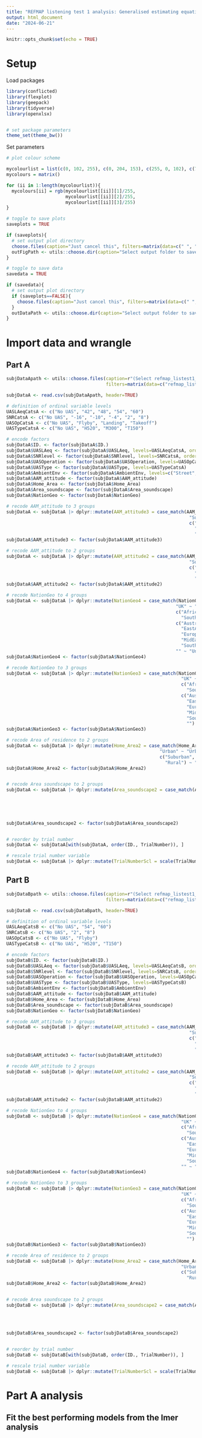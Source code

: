 ---
title: "REFMAP listening test 1 analysis: Generalised estimating equations for annoyance and noticeability"
output: html_document
date: "2024-06-21"
---

```{r setup, include=FALSE}
knitr::opts_chunk$set(echo = TRUE)
```

# Setup

Load packages

```{r}
library(conflicted)
library(flexplot)
library(geepack)
library(tidyverse)
library(openxlsx)


# set package parameters
theme_set(theme_bw())

```

Set parameters

```{r}

# plot colour scheme

mycolourlist = list(c(0, 102, 255), c(0, 204, 153), c(255, 0, 102), c(74, 111, 152), c(251, 164, 49), c(204, 153, 255), c(90, 192, 255), c(80, 245, 233), c(255, 90, 192), c(164, 201, 242), c(255, 254, 139), c(255, 243, 255))
mycolours = matrix()

for (ii in 1:length(mycolourlist)){
  mycolours[ii] = rgb(mycolourlist[[ii]][1]/255,
                      mycolourlist[[ii]][2]/255,
                      mycolourlist[[ii]][3]/255)
}

# toggle to save plots
saveplots = TRUE

if (saveplots){
  # set output plot directory
  choose.files(caption="Just cancel this", filters=matrix(data=c(" ", " "), ncol=2))  # workaround for bug in RTerm choose.dir
  outFigPath <- utils::choose.dir(caption="Select output folder to save plots")
}

# toggle to save data
savedata = TRUE

if (savedata){
  # set output plot directory
  if (saveplots==FALSE){
    choose.files(caption="Just cancel this", filters=matrix(data=c(" ", " "), ncol=2))  # workaround for bug in RTerm choose.dir
  }
  outDataPath <- utils::choose.dir(caption="Select output folder to save data")
}


```

# Import data and wrangle

## Part A

```{r}

subjDataApath <- utils::choose.files(caption=r"(Select refmap_listest1_testdataA_BySubj.csv from 03 Experiment\Experiment 1\Analysis\PostProcess)",
                                     filters=matrix(data=c("refmap_listest1_testdataA_BySubj.csv", "refmap_listest1_testdataA_BySubj.csv"), ncol=2))

subjDataA <- read.csv(subjDataApath, header=TRUE)

```

```{r}
# definition of ordinal variable levels
UASLAeqCatsA <- c("No UAS", "42", "48", "54", "60")
SNRCatsA <- c("No UAS", "-16", "-10", "-4", "2", "8")
UASOpCatsA <- c("No UAS", "Flyby", "Landing", "Takeoff")
UASTypeCatsA <- c("No UAS", "H520", "M300", "T150")

# encode factors
subjDataA$ID. <- factor(subjDataA$ID.)
subjDataA$UASLAeq <- factor(subjDataA$UASLAeq, levels=UASLAeqCatsA, order=TRUE)
subjDataA$SNRlevel <- factor(subjDataA$SNRlevel, levels=SNRCatsA, order=TRUE)
subjDataA$UASOperation <- factor(subjDataA$UASOperation, levels=UASOpCatsA)
subjDataA$UASType <- factor(subjDataA$UASType, levels=UASTypeCatsA)
subjDataA$AmbientEnv <- factor(subjDataA$AmbientEnv, levels=c("Street", "Park"))
subjDataA$AAM_attitude <- factor(subjDataA$AAM_attitude)
subjDataA$Home_Area <- factor(subjDataA$Home_Area)
subjDataA$Area_soundscape <- factor(subjDataA$Area_soundscape)
subjDataA$NationGeo <- factor(subjDataA$NationGeo)

# recode AAM_attitude to 3 groups
subjDataA <- subjDataA |> dplyr::mutate(AAM_attitude3 = case_match(AAM_attitude,
                                                                    "Supportive" ~ "Supportive",
                                                                    c("Ambivalent",
                                                                      "Concerned") ~ "Ambiv_Concern",
                                                                      "Neutral" ~ "Neutral"))
subjDataA$AAM_attitude3 <- factor(subjDataA$AAM_attitude3)

# recode AAM_attitude to 2 groups
subjDataA <- subjDataA |> dplyr::mutate(AAM_attitude2 = case_match(AAM_attitude,
                                                                    "Supportive" ~ "Supportive",
                                                                    c("Ambivalent",
                                                                      "Concerned",
                                                                      "Neutral") ~ "Ambiv_Concern_Neutral"))
subjDataA$AAM_attitude2 <- factor(subjDataA$AAM_attitude2)

# recode NationGeo to 4 groups
subjDataA <- subjDataA |> dplyr::mutate(NationGeo4 = case_match(NationGeo,
                                                               "UK" ~ "UK",
                                                               c("Africa",
                                                                 "SouthAsia") ~ "Africa_SAsia",
                                                               c("Australasia",
                                                                 "EastAsia",
                                                                 "Europe",
                                                                 "MidEast",
                                                                 "SouthAmerica") ~ "Other",
                                                               "" ~ "Unspecified"))
subjDataA$NationGeo4 <- factor(subjDataA$NationGeo4)

# recode NationGeo to 3 groups
subjDataA <- subjDataA |> dplyr::mutate(NationGeo3 = case_match(NationGeo,
                                                                 "UK" ~ "UK",
                                                                 c("Africa",
                                                                   "SouthAsia") ~ "Africa_SAsia",
                                                                 c("Australasia",
                                                                   "EastAsia",
                                                                   "Europe",
                                                                   "MidEast",
                                                                   "SouthAmerica",
                                                                   "") ~ "Other"))
subjDataA$NationGeo3 <- factor(subjDataA$NationGeo3)

# recode Area of residence to 2 groups
subjDataA <- subjDataA |> dplyr::mutate(Home_Area2 = case_match(Home_Area,
                                                         "Urban" ~ "Urban",
                                                         c("Suburban",
                                                           "Rural") ~ "Suburban_Rural"))
subjDataA$Home_Area2 <- factor(subjDataA$Home_Area2)


# recode Area soundscape to 2 groups
subjDataA <- subjDataA |> dplyr::mutate(Area_soundscape2 = case_match(Area_soundscape,
                                                                       c("Calm",
                                                                         "Monotonous") ~ "Uneventful",
                                                                       c("Chaotic",
                                                                         "Vibrant") ~ "Eventful"))

subjDataA$Area_soundscape2 <- factor(subjDataA$Area_soundscape2)


# reorder by trial number
subjDataA <- subjDataA[with(subjDataA, order(ID., TrialNumber)), ]

# rescale trial number variable
subjDataA <- subjDataA |> dplyr::mutate(TrialNumberScl = scale(TrialNumber))

```


## Part B

```{r}

subjDataBpath <- utils::choose.files(caption=r"(Select refmap_listest1_testdataB_BySubj.csv from 03 Experiment\Experiment 1\Analysis\PostProcess)",
                                     filters=matrix(data=c("refmap_listest1_testdataB_BySubj.csv", "refmap_listest1_testdataB_BySubj.csv"), ncol=2))

subjDataB <- read.csv(subjDataBpath, header=TRUE)

```

```{r}
# definition of ordinal variable levels
UASLAeqCatsB <- c("No UAS", "54", "60")
SNRCatsB <- c("No UAS", "2", "8")
UASOpCatsB <- c("No UAS", "Flyby")
UASTypeCatsB <- c("No UAS", "H520", "T150")

# encode factors
subjDataB$ID. <- factor(subjDataB$ID.)
subjDataB$UASLAeq <- factor(subjDataB$UASLAeq, levels=UASLAeqCatsB, order=TRUE)
subjDataB$SNRlevel <- factor(subjDataB$SNRlevel, levels=SNRCatsB, order=TRUE)
subjDataB$UASOperation <- factor(subjDataB$UASOperation, levels=UASOpCatsB)
subjDataB$UASType <- factor(subjDataB$UASType, levels=UASTypeCatsB)
subjDataB$AmbientEnv <- factor(subjDataB$AmbientEnv)
subjDataB$AAM_attitude <- factor(subjDataB$AAM_attitude)
subjDataB$Home_Area <- factor(subjDataB$Home_Area)
subjDataB$Area_soundscape <- factor(subjDataB$Area_soundscape)
subjDataB$NationGeo <- factor(subjDataB$NationGeo)

# recode AAM_attitude to 3 groups
subjDataB <- subjDataB |> dplyr::mutate(AAM_attitude3 = case_match(AAM_attitude,
                                                                    "Supportive" ~ "Supportive",
                                                                    c("Ambivalent",
                                                                      "Concerned") ~ "Ambiv_Concern",
                                                                      "Neutral" ~ "Neutral"))
subjDataB$AAM_attitude3 <- factor(subjDataB$AAM_attitude3)

# recode AAM_attitude to 2 groups
subjDataB <- subjDataB |> dplyr::mutate(AAM_attitude2 = case_match(AAM_attitude,
                                                                    "Supportive" ~ "Supportive",
                                                                    c("Ambivalent",
                                                                      "Concerned",
                                                                      "Neutral") ~ "Ambiv_Concern_Neutral"))
subjDataB$AAM_attitude2 <- factor(subjDataB$AAM_attitude2)

# recode NationGeo to 4 groups
subjDataB <- subjDataB |> dplyr::mutate(NationGeo4 = case_match(NationGeo,
                                                                 "UK" ~ "UK",
                                                                 c("Africa",
                                                                   "SouthAsia") ~ "Africa_SAsia",
                                                                 c("Australasia",
                                                                   "EastAsia",
                                                                   "Europe",
                                                                   "MidEast",
                                                                   "SouthAmerica") ~ "Other",
                                                                 "" ~ "Unspecified"))
subjDataB$NationGeo4 <- factor(subjDataB$NationGeo4)

# recode NationGeo to 3 groups
subjDataB <- subjDataB |> dplyr::mutate(NationGeo3 = case_match(NationGeo,
                                                                 "UK" ~ "UK",
                                                                 c("Africa",
                                                                   "SouthAsia") ~ "Africa_SAsia",
                                                                 c("Australasia",
                                                                   "EastAsia",
                                                                   "Europe",
                                                                   "MidEast",
                                                                   "SouthAmerica",
                                                                   "") ~ "Other"))
subjDataB$NationGeo3 <- factor(subjDataB$NationGeo3)

# recode Area of residence to 2 groups
subjDataB <- subjDataB |> dplyr::mutate(Home_Area2 = case_match(Home_Area,
                                                                 "Urban" ~ "Urban",
                                                                 c("Suburban",
                                                                   "Rural") ~ "Suburban_Rural"))
subjDataB$Home_Area2 <- factor(subjDataB$Home_Area2)


# recode Area soundscape to 2 groups
subjDataB <- subjDataB |> dplyr::mutate(Area_soundscape2 = case_match(Area_soundscape,
                                                                       c("Calm",
                                                                         "Monotonous") ~ "Uneventful",
                                                                       c("Chaotic",
                                                                         "Vibrant") ~ "Eventful"))
subjDataB$Area_soundscape2 <- factor(subjDataB$Area_soundscape2)


# reorder by trial number
subjDataB <- subjDataB[with(subjDataB, order(ID., TrialNumber)), ]

# rescale trial number variable
subjDataB <- subjDataB |> dplyr::mutate(TrialNumberScl = scale(TrialNumber))

```

# Part A analysis

## Fit the best performing models from the lmer analysis

```{r}




```



